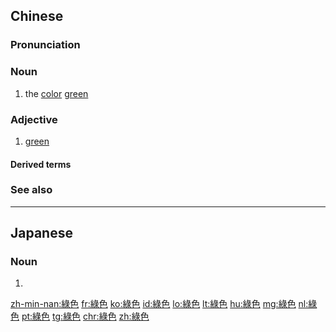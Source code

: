 {{also|緑色|绿色}}
==Chinese==
{{zh-forms|s=绿色}}

===Pronunciation===
{{zh-pron
|m=lǜsè
|c=luk6 sik1
|h=pfs=liu̍k-set
|mn=le̍k-sek
|mn-t=lêg8 sêg4
|cat=n,a
}}

===Noun===
{{zh-noun}}

# the [[color]] [[green]]

===Adjective===
{{zh-adj}}

# [[green]]

====Derived terms====
{{zh-der|綠色植物}}

===See also===
{{table:colors/zh}}

{{zh-cat|Colors}}

----

==Japanese==
{{ja-kanjitab|りょく|しょく|yomi=o}}

===Noun===
{{ja-noun|shin=緑色|りょくしょく}}

# {{alternative spelling of|緑色|lang=ja}}

[[zh-min-nan:綠色]]
[[fr:綠色]]
[[ko:綠色]]
[[id:綠色]]
[[lo:綠色]]
[[lt:綠色]]
[[hu:綠色]]
[[mg:綠色]]
[[nl:綠色]]
[[pt:綠色]]
[[tg:綠色]]
[[chr:綠色]]
[[zh:綠色]]